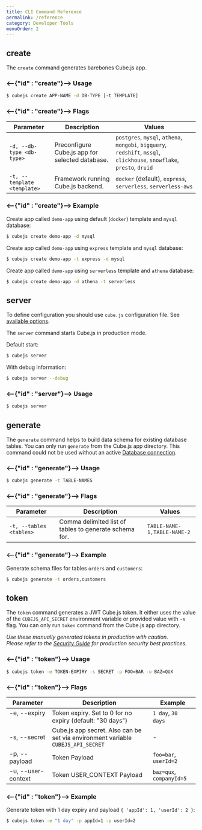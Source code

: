 ```yaml
---
title: CLI Command Reference
permalink: /reference
category: Developer Tools
menuOrder: 2
---
```


## create

The `create` command generates barebones Cube.js app.

### <--{"id" : "create"}--> Usage

```bash
$ cubejs create APP-NAME -d DB-TYPE [-t TEMPLATE]
```

### <--{"id" : "create"}--> Flags

| Parameter                   | Description                                     | Values                                                                                                                  |
| --------------------------- | ----------------------------------------------- | ----------------------------------------------------------------------------------------------------------------------- |
| `-d, --db-type <db-type>`   | Preconfigure Cube.js app for selected database. | `postgres`, `mysql`, `athena`, `mongobi`, `bigquery`, `redshift`, `mssql`, `clickhouse`, `snowflake`, `presto`, `druid` |
| `-t, --template <template>` | Framework running Cube.js backend.              | `docker` (default), `express`, `serverless`, `serverless-aws`                                                           |

### <--{"id" : "create"}--> Example

Create app called `demo-app` using default (`docker`) template and `mysql`
database:

```bash
$ cubejs create demo-app -d mysql
```

Create app called `demo-app` using `express` template and `mysql` database:

```bash
$ cubejs create demo-app -t express -d mysql
```

Create app called `demo-app` using `serverless` template and `athena` database:

```bash
$ cubejs create demo-app -d athena -t serverless
```

## server

<WarningBox>

To define configuration you should use `cube.js` configuration file. See
[available options](/config).

</WarningBox>

The `server` command starts Cube.js in production mode.

Default start:

```bash
$ cubejs server
```

With debug information:

```bash
$ cubejs server --debug
```

### <--{"id" : "server"}--> Usage

```bash
$ cubejs server
```

## generate

The `generate` command helps to build data schema for existing database tables.
You can only run `generate` from the Cube.js app directory. This command could
not be used without an active
[Database connection](/connecting-to-the-database).

### <--{"id" : "generate"}--> Usage

```bash
$ cubejs generate -t TABLE-NAMES
```

### <--{"id" : "generate"}--> Flags

| Parameter               | Description                                            | Values                      |
| ----------------------- | ------------------------------------------------------ | --------------------------- |
| `-t, --tables <tables>` | Comma delimited list of tables to generate schema for. | `TABLE-NAME-1,TABLE-NAME-2` |

### <--{"id" : "generate"}--> Example

Generate schema files for tables `orders` and `customers`:

```bash
$ cubejs generate -t orders,customers
```

## token

The `token` command generates a JWT Cube.js token. It either uses the value of
the `CUBEJS_API_SECRET` environment variable or provided value with `-s` flag.
You can only run `token` command from the Cube.js app directory.

_Use these manually generated tokens in production with caution._ <br/> _Please
refer to the [Security Guide](https://cube.dev/docs/security) for production
security best practices._

### <--{"id" : "token"}--> Usage

```bash
$ cubejs token -e TOKEN-EXPIRY -s SECRET -p FOO=BAR -u BAZ=QUX
```

### <--{"id" : "token"}--> Flags

| Parameter                                       | Description                                                                      | Example                                        |
| ----------------------------------------------- | -------------------------------------------------------------------------------- | ---------------------------------------------- |
| -e, --expiry &nbsp; &nbsp; &nbsp; &nbsp; &nbsp; | Token expiry. Set to 0 for no expiry (default: "30 days")                        | `1 day`, `30 days` &nbsp; &nbsp; &nbsp; &nbsp; |
| -s, --secret                                    | Cube.js app secret. Also can be set via environment variable `CUBEJS_API_SECRET` | -                                              |
| -p, --payload                                   | Token Payload                                                                    | `foo=bar`, `userId=2`                          |
| -u, --user-context                              | Token USER_CONTEXT Payload                                                       | `baz=qux`, `companyId=5`                       |

### <--{"id" : "token"}--> Example

Generate token with 1 day expiry and payload `{ 'appId': 1, 'userId': 2 }`:

```bash
$ cubejs token -e "1 day" -p appId=1 -p userId=2
```
